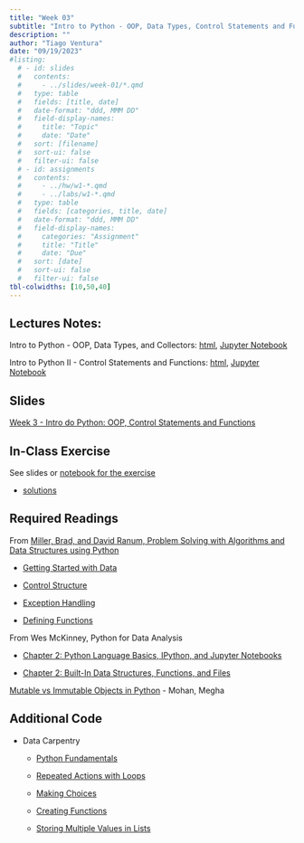 ```yaml
---
title: "Week 03"
subtitle: "Intro to Python - OOP, Data Types, Control Statements and Functions"
description: ""
author: "Tiago Ventura"
date: "09/19/2023"
#listing:
  # - id: slides
  #   contents:
  #     - ../slides/week-01/*.qmd
  #   type: table
  #   fields: [title, date]
  #   date-format: "ddd, MMM DD"
  #   field-display-names:
  #     title: "Topic"
  #     date: "Date"
  #   sort: [filename]
  #   sort-ui: false
  #   filter-ui: false
  # - id: assignments
  #   contents:
  #     - ../hw/w1-*.qmd
  #     - ../labs/w1-*.qmd
  #   type: table
  #   fields: [categories, title, date]
  #   date-format: "ddd, MMM DD"
  #   field-display-names:
  #     categories: "Assignment"
  #     title: "Title"
  #     date: "Due"
  #   sort: [date]
  #   sort-ui: false
  #   filter-ui: false
tbl-colwidths: [10,50,40]
---
```


## Lectures Notes:

Intro to Python - OOP, Data Types, and Collectors: [html](/lecture_notes/week-03/_week-03_data_types.html), <a href="/lecture_notes/week-03/_week-03_data_types.ipynb" download> Jupyter Notebook </a>

Intro to Python II - Control Statements and Functions: [html](/lecture_notes/week-03/_week-03_iter_control_functions.html), <a href="/lecture_notes/week-03/_week-03_iter_control_functions.ipynb" download> Jupyter Notebook </a>

## Slides

[Week 3 - Intro do Python: OOP, Control Statements and Functions](/slides/week-3.html)

## In-Class Exercise

See slides or [notebook for the exercise](/lecture_notes/week-03/_week-03_data_types.html)

- [solutions](/solutions_html/_week_03_solution.html)

## Required Readings

From [Miller, Brad, and David Ranum, Problem Solving with Algorithms and Data Structures using Python](https://runestone.academy/ns/books/published/pythonds/index.html)

-   [Getting Started with Data](https://runestone.academy/ns/books/published/pythonds/Introduction/GettingStartedwithData.html)

-   [Control Structure](https://runestone.academy/ns/books/published/pythonds/Introduction/ControlStructures.html)

-   [Exception Handling](https://runestone.academy/ns/books/published/pythonds/Introduction/ExceptionHandling.html)

-   [Defining Functions](https://runestone.academy/ns/books/published/pythonds/Introduction/DefiningFunctions.html)

From Wes McKinney, Python for Data Analysis

-   [Chapter 2: Python Language Basics, IPython, and Jupyter Notebooks](https://wesmckinney.com/book/python-basics.html)

-   [Chapter 2: Built-In Data Structures, Functions, and Files](https://wesmckinney.com/book/python-builtin.html)

[Mutable vs Immutable Objects in Python](https://medium.com/@meghamohan/mutable-and-immutable-side-of-python-c2145cf72747) - Mohan, Megha

## Additional Code

-   Data Carpentry

    -   [Python Fundamentals](https://swcarpentry.github.io/python-novice-inflammation/01-intro/index.html)

    -   [Repeated Actions with Loops](https://swcarpentry.github.io/python-novice-inflammation/04-loop/index.html)

    -   [Making Choices](https://swcarpentry.github.io/python-novice-inflammation/07-cond/index.html)

    -   [Creating Functions](https://swcarpentry.github.io/python-novice-inflammation/08-func/index.html)

    -   [Storing Multiple Values in Lists](https://swcarpentry.github.io/python-novice-inflammation/05-lists/index.html)
